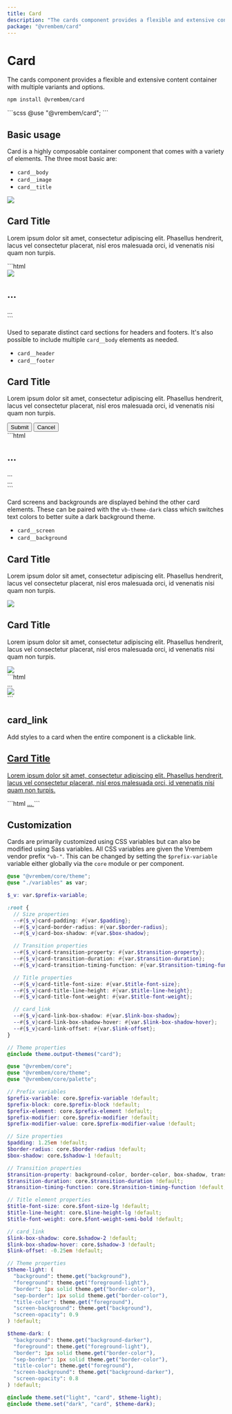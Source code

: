 ```yaml
---
title: Card
description: "The cards component provides a flexible and extensive content container with multiple variants and options."
package: "@vrembem/card"
---
```



# Card

The cards component provides a flexible and extensive content container with multiple variants and options.

```sh
npm install @vrembem/card
```

<CodeExample lang="scss">
  ```scss
  @use "@vrembem/card";
  ```
</CodeExample>

## Basic usage

Card is a highly composable container component that comes with a variety of elements. The three most basic are:

- `card__body`
- `card__image`
- `card__title`

<CodeExample lang="html">
  <div slot="output">
    <div class="card">
      <img class="card__image" src="https://picsum.photos/600/300" />
      <div class="card__body">
        <h2 class="card__title">Card Title</h2>
        <p>Lorem ipsum dolor sit amet, consectetur adipiscing elit. Phasellus hendrerit, lacus vel consectetur placerat, nisl eros malesuada orci, id venenatis nisi quam non turpis.</p>
      </div>
    </div>
  </div>
  ```html
  <div class="card">
    <img class="card__image" src="..." />
    <div class="card__body">
      <h2 class="card__title">...</h2>
      ...
    </div>
  </div>
  ```
</CodeExample>

Used to separate distinct card sections for headers and footers. It's also possible to include multiple `card__body` elements as needed.

- `card__header`
- `card__footer`

<CodeExample lang="html">
  <div slot="output" class="gap-y">
    <div class="card">
      <div class="card__header">
        <h2 class="card__title">Card Title</h2>
      </div>
      <div class="card__body">
        <p>Lorem ipsum dolor sit amet, consectetur adipiscing elit. Phasellus hendrerit, lacus vel consectetur placerat, nisl eros malesuada orci, id venenatis nisi quam non turpis.</p>
      </div>
      <div class="card__footer flex flex-justify-between">
        <button class="button button_color_primary">Submit</button>
        <button class="link">Cancel</button>
      </div>
    </div>
  </div>
  ```html
  <div class="card">
    <div class="card__header">
      <h2 class="card__title">...</h2>
    </div>
    <div class="card__body">
      ...
    </div>
    <div class="card__footer">
      ...
    </div>
  </div>
  ```
</CodeExample>

Card screens and backgrounds are displayed behind the other card elements. These can be paired with the `vb-theme-dark` class which switches text colors to better suite a dark background theme.

- `card__screen`
- `card__background`

<CodeExample lang="html">
  <div slot="output" class="gap-y">
    <div class="card">
      <div class="card__body gap-y">
        <h2 class="card__title">Card Title</h2>
        <p>Lorem ipsum dolor sit amet, consectetur adipiscing elit. Phasellus hendrerit, lacus vel consectetur placerat, nisl eros malesuada orci, id venenatis nisi quam non turpis.</p>
      </div>
      <img src="https://picsum.photos/600/300" class="card__background" />
      <div class="card__screen"></div>
    </div>
    <div class="card vb-theme-dark">
      <div class="card__body gap-y">
        <h2 class="card__title">Card Title</h2>
        <p>Lorem ipsum dolor sit amet, consectetur adipiscing elit. Phasellus hendrerit, lacus vel consectetur placerat, nisl eros malesuada orci, id venenatis nisi quam non turpis.</p>
      </div>
      <img src="https://picsum.photos/600/300" class="card__background" />
      <div class="card__screen"></div>
    </div>
  </div>
  ```html
  <div class="card">
    <div class="card__body">
      ...
    </div>
    <img src="..." class="card__background" />
    <div class="card__screen"></div>
  </div>
  ```
</CodeExample>

## card_link

Add styles to a card when the entire component is a clickable link. 

<CodeExample lang="html">
  <div slot="output" class="gap-y">
    <a href="#" class="card card_link">
      <div class="card__body">
        <h2 class="card__title">Card Title</h2>
        <p>Lorem ipsum dolor sit amet, consectetur adipiscing elit. Phasellus hendrerit, lacus vel consectetur placerat, nisl eros malesuada orci, id venenatis nisi quam non turpis.</p>
      </div>
    </a>
  </div>
  ```html
  <a href="#" class="card card_link">
    ...
  </a>
  ```
</CodeExample>

## Customization

Cards are primarily customized using CSS variables but can also be modified using Sass variables. All CSS variables are given the Vrembem vendor prefix `"vb-"`. This can be changed by setting the `$prefix-variable` variable either globally via the `core` module or per component.

<DocBlock name="CSS Variables" type="file" src="card/src/_root.scss">

  ```scss
  @use "@vrembem/core/theme";
  @use "./variables" as var;

  $_v: var.$prefix-variable;

  :root {
    // Size properties
    --#{$_v}card-padding: #{var.$padding};
    --#{$_v}card-border-radius: #{var.$border-radius};
    --#{$_v}card-box-shadow: #{var.$box-shadow};

    // Transition properties
    --#{$_v}card-transition-property: #{var.$transition-property};
    --#{$_v}card-transition-duration: #{var.$transition-duration};
    --#{$_v}card-transition-timing-function: #{var.$transition-timing-function};

    // Title properties
    --#{$_v}card-title-font-size: #{var.$title-font-size};
    --#{$_v}card-title-line-height: #{var.$title-line-height};
    --#{$_v}card-title-font-weight: #{var.$title-font-weight};

    // card_link
    --#{$_v}card-link-box-shadow: #{var.$link-box-shadow};
    --#{$_v}card-link-box-shadow-hover: #{var.$link-box-shadow-hover};
    --#{$_v}card-link-offset: #{var.$link-offset};
  }

  // Theme properties
  @include theme.output-themes("card");
  ```
</DocBlock>

<DocBlock name="SCSS Variables" type="file" src="card/src/_variables.scss">

  ```scss
  @use "@vrembem/core";
  @use "@vrembem/core/theme";
  @use "@vrembem/core/palette";

  // Prefix variables
  $prefix-variable: core.$prefix-variable !default;
  $prefix-block: core.$prefix-block !default;
  $prefix-element: core.$prefix-element !default;
  $prefix-modifier: core.$prefix-modifier !default;
  $prefix-modifier-value: core.$prefix-modifier-value !default;

  // Size properties
  $padding: 1.25em !default;
  $border-radius: core.$border-radius !default;
  $box-shadow: core.$shadow-1 !default;

  // Transition properties
  $transition-property: background-color, border-color, box-shadow, transform !default;
  $transition-duration: core.$transition-duration !default;
  $transition-timing-function: core.$transition-timing-function !default;

  // Title element properties
  $title-font-size: core.$font-size-lg !default;
  $title-line-height: core.$line-height-lg !default;
  $title-font-weight: core.$font-weight-semi-bold !default;

  // card_link
  $link-box-shadow: core.$shadow-2 !default;
  $link-box-shadow-hover: core.$shadow-3 !default;
  $link-offset: -0.25em !default;

  // Theme properties
  $theme-light: (
    "background": theme.get("background"),
    "foreground": theme.get("foreground-light"),
    "border": 1px solid theme.get("border-color"),
    "sep-border": 1px solid theme.get("border-color"),
    "title-color": theme.get("foreground"),
    "screen-background": theme.get("background"),
    "screen-opacity": 0.9
  ) !default;

  $theme-dark: (
    "background": theme.get("background-darker"),
    "foreground": theme.get("foreground-light"),
    "border": 1px solid theme.get("border-color"),
    "sep-border": 1px solid theme.get("border-color"),
    "title-color": theme.get("foreground"),
    "screen-background": theme.get("background-darker"),
    "screen-opacity": 0.8
  ) !default;

  @include theme.set("light", "card", $theme-light);
  @include theme.set("dark", "card", $theme-dark);
  ```
</DocBlock>
